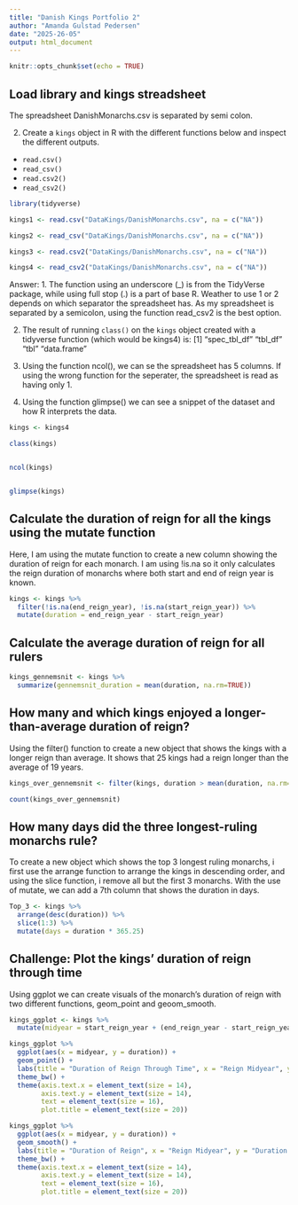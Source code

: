 ---
title: "Danish Kings Portfolio 2"
author: "Amanda Gulstad Pedersen"
date: "2025-26-05"
output: html_document
---

```{r setup, include=FALSE}
knitr::opts_chunk$set(echo = TRUE)
```


## Load library and kings streadsheet

The spreadsheet DanishMonarchs.csv is separated by semi colon.  

2. Create a `kings` object in R with the different functions below and inspect the different outputs.
-  `read.csv()`
-  `read_csv()`
-  `read.csv2()` 
-  `read_csv2()`
```{r eval=TRUE}

library(tidyverse)

kings1 <- read.csv("DataKings/DanishMonarchs.csv", na = c("NA"))

kings2 <- read_csv("DataKings/DanishMonarchs.csv", na = c("NA"))

kings3 <- read.csv2("DataKings/DanishMonarchs.csv", na = c("NA"))

kings4 <- read_csv2("DataKings/DanishMonarchs.csv", na = c("NA"))
```
Answer: 
1.
The function using an underscore (_) is from the TidyVerse package, while using full stop (.) is a part of base R. Weather to use 1 or 2 depends on which separator the spreadsheet has. As my spreadsheet is separated by a semicolon, using the function read_csv2 is the best option.

2. The result of running `class()` on the `kings` object created with a tidyverse function (which would be kings4) is: [1] "spec_tbl_df" "tbl_df"      "tbl"         "data.frame"

3. Using the function ncol(), we can se the spreadsheet has 5 columns. If using the wrong function for the seperater, the spreadsheet is read as having only 1.

4. Using the function glimpse() we can see a snippet of the dataset and how R interprets the data.

```{r eval = TRUE}


kings <- kings4

class(kings)


ncol(kings)


glimpse(kings)


```


## Calculate the duration of reign for all the kings using the mutate function

Here, I am using the mutate function to create a new column showing the duration of reign for each monarch. I am using !is.na so it only calculates the reign duration of monarchs where both start and end of reign year is known.


```{r eval=TRUE}


kings <- kings %>% 
  filter(!is.na(end_reign_year), !is.na(start_reign_year)) %>% 
  mutate(duration = end_reign_year - start_reign_year)


```

## Calculate the average duration of reign for all rulers


```{r eval=TRUE}



kings_gennemsnit <- kings %>% 
  summarize(gennemsnit_duration = mean(duration, na.rm=TRUE))


```

## How many and which kings enjoyed a longer-than-average duration of reign?
Using the filter() function to create a new object that shows the kings with a longer reign than average. It shows that 25 kings had a reign longer than the average of 19 years.

```{r eval =TRUE}


kings_over_gennemsnit <- filter(kings, duration > mean(duration, na.rm=TRUE))

count(kings_over_gennemsnit)

```


## How many days did the three longest-ruling monarchs rule? 

To create a new object which shows the top 3 longest ruling monarchs, i first use the arrange function to arrange the kings in descending order, and using the slice function, i remove all but the first 3 monarchs. With the use of mutate, we can add a 7th column that shows the duration in days.


```{r eval=TRUE}


Top_3 <- kings %>% 
  arrange(desc(duration)) %>% 
  slice(1:3) %>% 
  mutate(days = duration * 365.25)


```


## Challenge: Plot the kings' duration of reign through time

Using ggplot we can create visuals of the monarch's duration of reign with two different functions, geom_point and geoom_smooth.

```{r eval=TRUE}


kings_ggplot <- kings %>% 
  mutate(midyear = start_reign_year + (end_reign_year - start_reign_year)/2)

kings_ggplot %>% 
  ggplot(aes(x = midyear, y = duration)) +
  geom_point() +
  labs(title = "Duration of Reign Through Time", x = "Reign Midyear", y = "Duration in Years") +
  theme_bw() +
  theme(axis.text.x = element_text(size = 14),
        axis.text.y = element_text(size = 14),
        text = element_text(size = 16),
        plot.title = element_text(size = 20))

kings_ggplot %>% 
  ggplot(aes(x = midyear, y = duration)) +
  geom_smooth() +
  labs(title = "Duration of Reign", x = "Reign Midyear", y = "Duration in Years") +
  theme_bw() +
  theme(axis.text.x = element_text(size = 14),
        axis.text.y = element_text(size = 14),
        text = element_text(size = 16),
        plot.title = element_text(size = 20))


```


